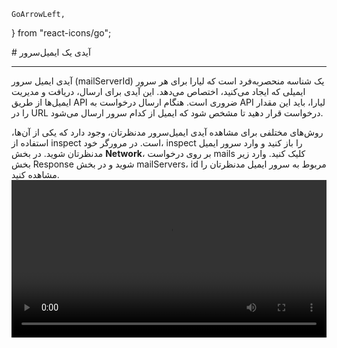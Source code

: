     GoArrowLeft,
} from "react-icons/go";


<Layout>
<Head>
<title>مستندات آیدی ایمیل‌سرور - لیارا</title>
<meta property="og:title" content="مستندات خدمات رایانش ابری لیارا" />
<meta property="og:description" content="مستندات آشنایی با آیدی هاست ایمیل و نحوه مشاهده آن در لیارا"  />
</Head>
# آیدی یک ایمیل‌سرور

<hr className="mb-2" />

آیدی ایمیل سرور (mailServerId) یک شناسه منحصربه‌فرد است که لیارا برای هر سرور ایمیلی که ایجاد می‌کنید، اختصاص می‌دهد. این آیدی برای ارسال، دریافت و مدیریت ایمیل‌ها از طریق API ضروری است. هنگام ارسال درخواست به API لیارا، باید این مقدار را در URL درخواست قرار دهید تا مشخص شود که ایمیل از کدام سرور ارسال می‌شود.


<Section id="how-to-see-mail-id" title="نحوه مشاهده آیدی ایمیل‌سرور" />
روش‌های مختلفی برای مشاهده آیدی ایمیل‌سرور مدنظرتان، وجود دارد 
که یکی از آن‌ها، استفاده از inspect است. 
در مرورگر خود، inspect را باز کنید 
و وارد سرور ایمیل مدنظرتان شوید. 
در بخش <b>Network</b>، بر روی درخواست <Important>mails</Important> کلیک کنید. 
وارد زیر بخش <Important>Response</Important> شوید و در بخش <Important>mailServers</Important>، <Important>id</Important> مربوط به سرور ایمیل مدنظرتان را مشاهده کنید.

<div className="h-2" />  
<video
  src="https://media.liara.ir/email-server/see-email-id.mp4"
  controls="controls"
  className="block w-full"
  width="100%"
/>

</Layout>